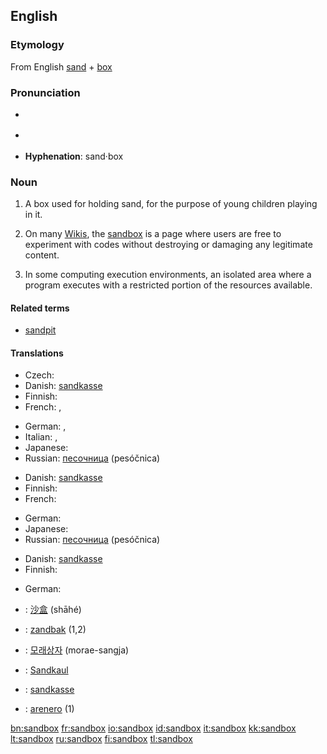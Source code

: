 {{selfref|For the Wiktionary test page, see [[Wiktionary:Sandbox]].}}
==English==

===Etymology===
From English [[sand]] + [[box]]

===Pronunciation===
* {{a|GenAm}} {{IPA|/'sændbɑks/}}
* {{a|RP}} {{IPA|/'sændbɒks/}}
* '''Hyphenation''': sand&middot;box

===Noun===
{{en-noun|sg=[[sand]][[box]]|es}}
{{wikipedia}}

# A box used for holding sand, for the purpose of young children playing in it.
# {{wjargon}} On many [[Wiki]]s, the [[Wiktionary:Sandbox|sandbox]] is a page where users are free to experiment with codes without destroying or damaging any legitimate content.
# In some computing execution environments, an isolated area where a program executes with a restricted portion of the resources available.

====Related terms====
* [[sandpit]]

====Translations====
{{trans-top|box with sand for children}}
* Czech: {{t-|cs|pískoviště|n}}
* Danish: [[sandkasse]] {{c}}
* Finnish: {{t+|fi|hiekkalaatikko}}
* French: {{t+|fr|bac à sable|m}}, {{t-|fr|carré de sable|m}}
{{trans-mid}}
* German: {{t+|de|Sandkasten|m}}, {{t-|de|Sandkiste|f}}
* Italian: {{t+|it|sabbionaia|f}}, {{t+|it|sabbiera|f}}
* Japanese: {{t|ja|砂場|tr=sunaba|sc=Jpan}}
* Russian: [[песочница]] (pesóčnica) {{f}}
{{trans-bottom}}

{{trans-top|wiki sandbox}}
* Danish: [[sandkasse]] {{c}}
* Finnish: {{t+|fi|hiekkalaatikko}}
* French: {{t+|fr|bac à sable|m}}
{{trans-mid}}
* German: {{t+|de|Spielwiese|f}}
* Japanese: {{t|ja|サンドボックス|tr=sando bokkusu|sc=Jpan}}
* Russian: [[песочница]] (pesóčnica) {{f}}
{{trans-bottom}}

{{trans-top|isolated program execution area}}
* Danish: [[sandkasse]] {{c}}
* Finnish: {{t+|fi|hiekkalaatikko}}
{{trans-mid}}
* German: {{t-|de|Sandbox|f}}
{{trans-bottom}}

{{checktrans}}
* {{ttbc|Chinese}}: [[沙盒]] (shāhé)
* {{ttbc|Dutch}}: [[zandbak]] {{m}} (1,2)
* {{ttbc|Korean}}: [[모래상자]] (morae-sangja)
* {{ttbc|Luxembourgish}}: [[Sandkaul]]
* {{ttbc|Norwegian}}: [[sandkasse]] {{m}}
* {{ttbc|Spanish}}: [[arenero]] {{m}} (1)

[[bn:sandbox]]
[[fr:sandbox]]
[[io:sandbox]]
[[id:sandbox]]
[[it:sandbox]]
[[kk:sandbox]]
[[lt:sandbox]]
[[ru:sandbox]]
[[fi:sandbox]]
[[tl:sandbox]]